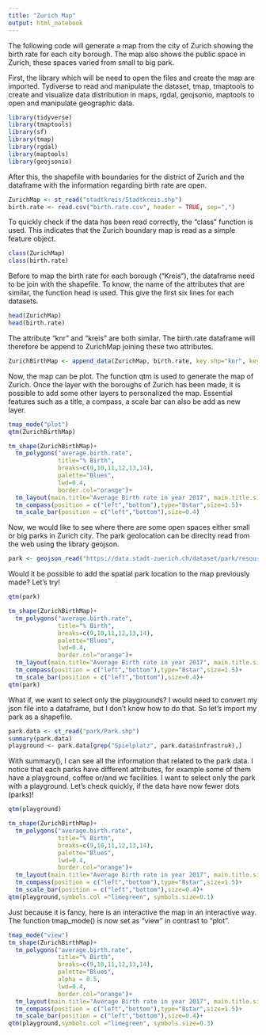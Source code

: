 ```yaml
---
title: "Zurich Map"
output: html_notebook
---
```


The following code will generate a map from the city of Zurich showing the birth rate for each city borough. The map also shows the public space in Zurich, these spaces varied from small to big park. 

First, the library which will be need to open the files and create the map are imported. Tydiverse to read and manipulate the dataset, tmap, tmaptools to create and visualize data distribution in maps, rgdal, geojsonio, maptools to open and manipulate geographic data. 

```r
library(tidyverse)
library(tmaptools)
library(sf)
library(tmap)
library(rgdal)
library(maptools)
library(geojsonio)
```

After this, the shapefile with boundaries for the district of Zurich and the dataframe with the information regarding birth rate are open. 
```r
ZurichMap <- st_read("stadtkreis/Stadtkreis.shp")
birth.rate <- read.csv("birth.rate.csv", header = TRUE, sep=",")
```

To quickly check if the data has been read correctly, the "class" function is used. This indicates that the Zurich boundary map is read as a simple feature object. 

```r
class(ZurichMap)
class(birth.rate)
```

Before to map the birth rate for each borough ("Kreis"), the dataframe need to be join with the shapefile. To know, the name of the attributes that are similar, the function head is used. This give the first six lines for each datasets. 

```r
head(ZurichMap)
head(birth.rate)
```

The attribute "knr" and "kreis" are both similar. The birth.rate dataframe will therefore be append to ZurichMap joining these two attributes. 

```r
ZurichBirthMap <- append_data(ZurichMap, birth.rate, key.shp="knr", key.data="kreis")
```
Now, the map can be plot. The function qtm is used to generate the map of Zurich. Once the layer with the boroughs of Zurich has been made, it is possible to add some other layers to personalized the map. Essential features such as a title, a compass, a scale bar can also be add as new layer.  

```r
tmap_mode("plot")
qtm(ZurichBirthMap)
```
```r
tm_shape(ZurichBirthMap)+
  tm_polygons("average.birth.rate",
              title="% Birth",
              breaks=c(9,10,11,12,13,14),
              palette="Blues",
              lwd=0.4,
              border.col="orange")+
  tm_layout(main.title="Average Birth rate in year 2017", main.title.size=1, main.title.position = c("center","top"), frame=FALSE, legend.frame = TRUE,legend.frame.lwd = 0.5, legend.outside=TRUE, legend.title.size = 0.8, legend.position = c("right","bottom"))+
  tm_compass(position = c("left","bottom"),type="8star",size=1.5)+
  tm_scale_bar(position = c("left","bottom"),size=0.4)
```
Now, we would like to see where there are some open spaces either small or big parks in Zurich city. 
The park geolocation can be direclty read from the web using the library geojson.

```r
park <- geojson_read("https://data.stadt-zuerich.ch/dataset/park/resource/570b4622-eb7a-4ad3-8b4f-028d30b6cb8c/download/park.json", what="sp")
```
Would it be possible to add the spatial park location to the map previously made? Let's try!
```r
qtm(park)
```
```r
tm_shape(ZurichBirthMap)+
  tm_polygons("average.birth.rate",
              title="% Birth",
              breaks=c(9,10,11,12,13,14),
              palette="Blues",
              lwd=0.4,
              border.col="orange")+
  tm_layout(main.title="Average Birth rate in year 2017", main.title.size=1, main.title.position = c("center","top"), frame=FALSE, legend.frame = TRUE,legend.frame.lwd = 0.5, legend.outside=TRUE, legend.title.size = 0.8, legend.position = c("right","bottom"))+
  tm_compass(position = c("left","bottom"),type="8star",size=1.5)+
  tm_scale_bar(position = c("left","bottom"),size=0.4)+
qtm(park)
```
What if, we want to select only the playgrounds? I would need to convert my json file into a dataframe, but I don't know how to do that. So let's import my park as a shapefile. 
```r
park.data <- st_read("park/Park.shp")
summary(park.data)
playground <- park.data[grep("Spielplatz", park.data$infrastruk),]
```
With summary(), I can see all the information that related to the park data. I notice that each parks have different attributes, for example some of them have a playground, coffee or/and wc facilities. I want to select only the park with a playground. 
Let's check quickly, if the data have now fewer dots (parks)!
```r
qtm(playground)
```

```r
tm_shape(ZurichBirthMap)+
  tm_polygons("average.birth.rate",
              title="% Birth",
              breaks=c(9,10,11,12,13,14),
              palette="Blues",
              lwd=0.4,
              border.col="orange")+
  tm_layout(main.title="Average Birth rate in year 2017", main.title.size=1, main.title.position = c("center","top"), frame=FALSE, legend.frame = TRUE,legend.frame.lwd = 0.5, legend.outside=TRUE, legend.title.size = 0.8, legend.position = c("right","bottom"))+
  tm_compass(position = c("left","bottom"),type="8star",size=1.5)+
  tm_scale_bar(position = c("left","bottom"),size=0.4)+
qtm(playground,symbols.col ="limegreen", symbols.size=0.1)
```
Just because it is fancy, here is an interactive the map in an interactive way. The function tmap_mode() is now set as "view" in contrast to "plot". 

```r
tmap_mode("view")
tm_shape(ZurichBirthMap)+
  tm_polygons("average.birth.rate",
              title="% Birth",
              breaks=c(9,10,11,12,13,14),
              palette="Blues",
              alpha = 0.5,
              lwd=0.4,
              border.col="orange")+
  tm_layout(main.title="Average Birth rate in year 2017", main.title.size=1, main.title.position = c("center","top"), frame=FALSE, legend.frame = TRUE,legend.frame.lwd = 0.5, legend.outside=TRUE, legend.title.size = 0.8, legend.position = c("right","bottom"))+
  tm_compass(position = c("left","bottom"),type="8star",size=1.5)+
  tm_scale_bar(position = c("left","bottom"),size=0.4)+
qtm(playground,symbols.col ="limegreen", symbols.size=0.3)
```